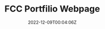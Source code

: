 ---
slug: "fcc-portfilio-webpage"
title: "FCC Portfilio Webpage"
description: "A simple and clean portfolio for a web developer. Practice Responsive Web Design."
techs:
  - "bootstrap"
  - "html"
  - "sass"
date: "2022-12-09T00:04:06Z"
repoUrl: "https://github.com/PabloPicas0/FCC-Portfilio-Webpage"
homepageUrl: "https://pablopicas0.github.io/FCC-Portfilio-Webpage/"
banner: "./images/banner.jpg"
---